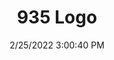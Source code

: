 ---
width: 2000
height: 1333
title: 935 Logo
description: Porsche logo on the rear of a 2019 935
date: 2/25/2022 3:00:40 PM
cameraMake: Sony
cameraModel: ILCE-7M3
lens: FE 35mm F1.4 GM
settingsfStop: f/1.4
settingsISO: ISO 100
settingsShutter: 1/2000
settingsFocalLength: 35 mm
---